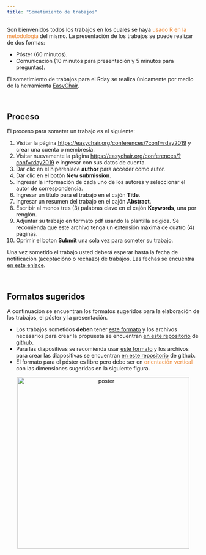 ```yaml
---
title: "Sometimiento de trabajos"
---
```

Son bienvenidos todos los trabajos en los cuales se haya <font color="#ED852E">usado R en la metodología</font> del mismo. La presentación de los trabajos se puede realizar de dos formas:

- Póster (60 minutos).
- Comunicación (10 minutos para presentación y 5 minutos para preguntas).

El sometimiento de trabajos para el Rday se realiza únicamente por medio de la herramienta [EasyChair](https://easychair.org/).

<br/>

## Proceso

El proceso para someter un trabajo es el siguiente:

1. Visitar la página [https://easychair.org/conferences/?conf=rday2019](https://easychair.org/conferences/?conf=rday2019) y crear una cuenta o membresía.
1. Visitar nuevamente la página [https://easychair.org/conferences/?conf=rday2019](https://easychair.org/conferences/?conf=rday2019) e ingresar con sus datos de cuenta.
1. Dar clic en el hiperenlace __author__ para acceder como autor.
1. Dar clic en el botón __New submission__.
1. Ingresar la información de cada uno de los autores y seleccionar el autor de correspondencia.
1. Ingresar un título para el trabajo en el cajón __Title__.
1. Ingresar un resumen del trabajo en el cajón __Abstract__.
1. Escribir al menos tres (3) palabras clave en el cajón __Keywords__, una por renglón.
1. Adjuntar su trabajo en formato pdf usando la plantilla exigida. Se recomienda que este archivo tenga un extensión máxima de cuatro (4) páginas.
1. Oprimir el boton __Submit__ una sola vez para someter su trabajo.

Una vez sometido el trabajo usted deberá esperar hasta la fecha de notificación (aceptacióno o rechazo) de trabajos. Las fechas se encuentra [en este enlace](https://rdaymedellin.github.io/fechas.html).

<br/>

## Formatos sugeridos
A continuación se encuentran los formatos sugeridos para la elaboración de los trabajos, el póster y la presentación.

- Los trabajos sometidos **deben** tener [este formato](https://rdaymedellin.github.io/documentos/Plantilla_trabajos_Rday_2019/Plantilla_trabajos_Rday.pdf) y los archivos necesarios para crear la propuesta se encuentran [en este repositorio](https://github.com/rdaymedellin/Plantillas) de github.
- Para las diapositivas se recomienda usar [este formato](https://rdaymedellin.github.io/documentos/Plantilla_presentacion_Rday_2019/Plantilla_presentacion_Rday_2019.pdf) y los archivos para crear las diapositivas se encuentran [en este repositorio](https://github.com/rdaymedellin/Plantillas) de github.
- El formato para el póster es libre pero debe ser en <font color="#ED852E">orientación vertical</font> con las dimensiones sugeridas en la siguiente figura.

<center>
<img src="imagenes/tamano_poster.png" alt="poster" width="450" height="450">
</center>
